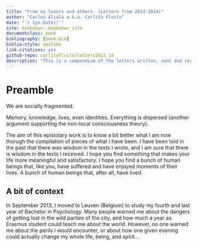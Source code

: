```yaml
--- 
title: "From my lovers and others. (Letters from 2013-2014)"
author: "Carlos Alcala a.k.a. Carlito Fluito"
date: "`r Sys.Date()`"
site: bookdown::bookdown_site
documentclass: book
bibliography: [book.bib]
biblio-style: apalike
link-citations: yes
github-repo: carlitofluito/letters2013_14
description: "This is a compendium of the letters written, sent and received between October 2013 and September 2014."
---
```


# Preamble

We are socially fragmented. 

Memory, knowledge, lives, even identities. Everything is dispersed (another argument supporting the non-local consciousness theory). 

The aim of this epistolary work is to know a bit better what I am now thorugh the compilation of pieces of what I have been. I have been told in the past that there was wisdom in the texts I wrote, and I am sure that there is wisdom in the texts I received. 
I hope you find something that makes your life more meaningful and satisfactory. I hope you find a bunch of human beings that, like you, have suffered and have enjoyed moments of their lives. A bunch of human beings that, after all, have lived.

## A bit of context

In September 2013, I moved to Leuven (Belgium) to study my fourth and last year of Bachelor in Psychology. Many people warned me about the dangers of getting lost in the wild parties of the city, and how much a year as Erasmus student could teach me about the world. However, no one warned me about the perils I would encounter, or about how one given evening could actually change my whole life, being, and spirit… 